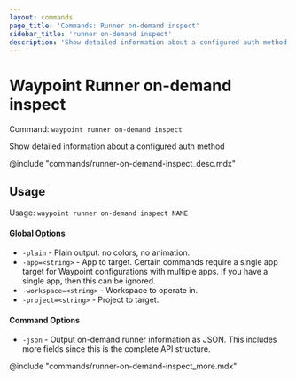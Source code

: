 ```yaml
---
layout: commands
page_title: 'Commands: Runner on-demand inspect'
sidebar_title: 'runner on-demand inspect'
description: 'Show detailed information about a configured auth method'
---
```


# Waypoint Runner on-demand inspect

Command: `waypoint runner on-demand inspect`

Show detailed information about a configured auth method

@include "commands/runner-on-demand-inspect_desc.mdx"

## Usage

Usage: `waypoint runner on-demand inspect NAME`

#### Global Options

- `-plain` - Plain output: no colors, no animation.
- `-app=<string>` - App to target. Certain commands require a single app target for Waypoint configurations with multiple apps. If you have a single app, then this can be ignored.
- `-workspace=<string>` - Workspace to operate in.
- `-project=<string>` - Project to target.

#### Command Options

- `-json` - Output on-demand runner information as JSON. This includes more fields since this is the complete API structure.

@include "commands/runner-on-demand-inspect_more.mdx"
